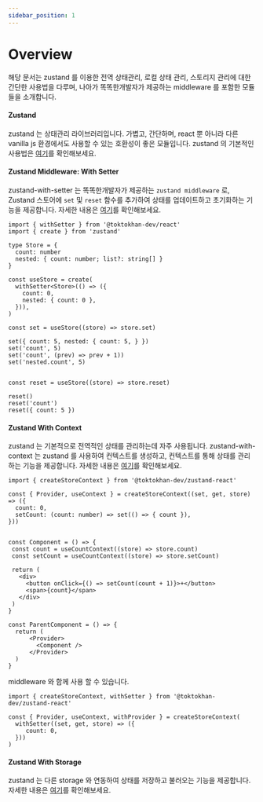 ```yaml
---
sidebar_position: 1
---
```



# Overview
해당 문서는 zustand 를 이용한 전역 상태관리, 로컬 상태 관리, 스토리지 관리에 대한 간단한 사용법을 다루며,
나아가 똑똑한개발자가 제공하는 middleware 를 포함한 모듈들을 소개합니다.




#### Zustand
zustand 는 상태관리 라이브러리입니다. 
가볍고, 간단하며, react 뿐 아니라 다른 vanilla js 환경에서도 사용할 수 있는 호환성이 좋은 모듈입니다.
zustand 의 기본적인 사용법은 [여기](/docs/docs/zustand/Basic%20Guide)를 확인해보세요.


#### Zustand Middleware: With Setter
zustand-with-setter 는 똑똑한개발자가 제공하는 `zustand middleware` 로, Zustand 스토어에 `set` 및 `reset` 함수를 추가하여 상태를 업데이트하고 초기화하는 기능을 제공합니다.
자세한 내용은 [여기](/docs/docs/zustand/With-Setter)를 확인해보세요.

```tsx
import { withSetter } from '@toktokhan-dev/react'
import { create } from 'zustand'

type Store = {
  count: number
  nested: { count: number; list?: string[] }
}

const useStore = create(
  withSetter<Store>(() => ({
    count: 0,
    nested: { count: 0 },
  })),
)

const set = useStore((store) => store.set)

set({ count: 5, nested: { count: 5, } })
set('count', 5)
set('count', (prev) => prev + 1))
set('nested.count', 5)


const reset = useStore((store) => store.reset)

reset() 
reset('count')
reset({ count: 5 })
```



#### Zustand With Context
zustand 는 기본적으로 전역적인 상태를 관리하는데 자주 사용됩니다.
zustand-with-context 는 zustand 를 사용하여 컨텍스트를 생성하고, 컨텍스트를 통해 상태를 관리하는 기능을 제공합니다.
자세한 내용은 [여기](http://localhost:3000/docs/docs/zustand/With-Context)를 확인해보세요.

```tsx
import { createStoreContext } from '@toktokhan-dev/zustand-react'

const { Provider, useContext } = createStoreContext((set, get, store) => ({
  count: 0,
  setCount: (count: number) => set(() => { count }),
}))


const Component = () => {
 const count = useCountContext((store) => store.count)
 const setCount = useCountContext((store) => store.setCount)

 return (
   <div>
     <button onClick={() => setCount(count + 1)}>+</button>
     <span>{count}</span>
   </div>
 )
}

const ParentComponent = () => {
  return (
      <Provider>
        <Component />
      </Provider>
  )
}
```

middleware 와 함께 사용 할 수 있습니다.

```tsx
import { createStoreContext, withSetter } from '@toktokhan-dev/zustand-react'

const { Provider, useContext, withProvider } = createStoreContext(
  withSetter((set, get, store) => ({
     count: 0,
  }))
)
```


#### Zustand With Storage
zustand 는 다른 storage 와 연동하여 상태를 저장하고 불러오는 기능을 제공합니다.
자세한 내용은 [여기](http://localhost:3000/docs/docs/zustand/With-Storage)를 확인해보세요.





